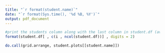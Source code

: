 ```yaml
---
title: "`r format(student.name)`"
date: "`r format(Sys.time(), '%d %B, %Y')`"
output: pdf_document
---
```



```r
#print the students column along with the last column in student.df (average)
format(student.df[ , c(i , ncol(student.df))] , digits = 2)
```

```r
do.call(grid.arrange, student.plots[[student.name]])
```



